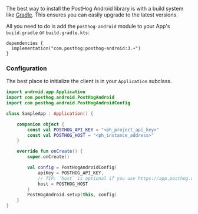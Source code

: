 The best way to install the PostHog Android library is with a build system like 
[Gradle](https://gradle.org/). This ensures you can easily upgrade to the latest versions. 

All you need to do is add the `posthog-android` module to your App's `build.gradle` or `build.gradle.kts`:

```gradle_kotlin
dependencies {
  implementation("com.posthog:posthog-android:3.+")
}
```

### Configuration

The best place to initialize the client is in your `Application` subclass.

```kotlin
import android.app.Application
import com.posthog.android.PostHogAndroid
import com.posthog.android.PostHogAndroidConfig

class SampleApp : Application() {

    companion object {
        const val POSTHOG_API_KEY = "<ph_project_api_key>"
        const val POSTHOG_HOST = "<ph_instance_address>"
    }

    override fun onCreate() {
        super.onCreate()

        val config = PostHogAndroidConfig(
            apiKey = POSTHOG_API_KEY,
            // TIP: `host` is optional if you use https://app.posthog.com
            host = POSTHOG_HOST
        )
        PostHogAndroid.setup(this, config)
    }
}
```